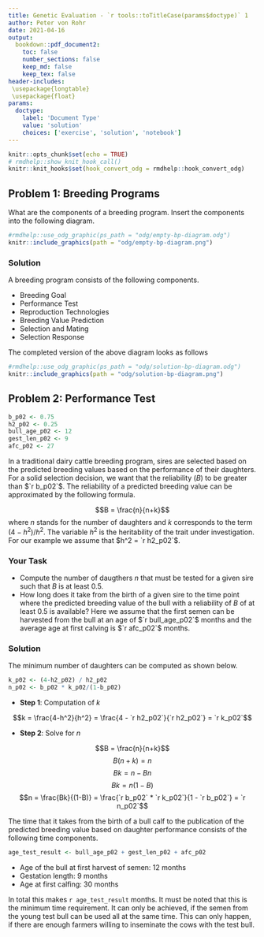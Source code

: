 ```yaml
---
title: Genetic Evaluation - `r tools::toTitleCase(params$doctype)` 1
author: Peter von Rohr
date: 2021-04-16
output:
  bookdown::pdf_document2:
    toc: false
    number_sections: false
    keep_md: false
    keep_tex: false
header-includes:
 \usepackage{longtable}
 \usepackage{float}
params:
  doctype:
    label: 'Document Type'
    value: 'solution'
    choices: ['exercise', 'solution', 'notebook']
---
```



```r
knitr::opts_chunk$set(echo = TRUE)
# rmdhelp::show_knit_hook_call()
knitr::knit_hooks$set(hook_convert_odg = rmdhelp::hook_convert_odg)
```


## Problem 1: Breeding Programs
What are the components of a breeding program. Insert the components into the following diagram.

```r
#rmdhelp::use_odg_graphic(ps_path = "odg/empty-bp-diagram.odg")
knitr::include_graphics(path = "odg/empty-bp-diagram.png")
```


<!-- your-solution-start
### Your Solution
Fill out the above shown diagram with the components of a breeding program.

---  your-solution-end -->


<!-- master-solution-start -->

### Solution
A breeding program consists of the following components.

* Breeding Goal
* Performance Test
* Reproduction Technologies
* Breeding Value Prediction
* Selection and Mating
* Selection Response

The completed version of the above diagram looks as follows

```r
#rmdhelp::use_odg_graphic(ps_path = "odg/solution-bp-diagram.odg")
knitr::include_graphics(path = "odg/solution-bp-diagram.png")
```


<!-- master-solution-end -->


## Problem 2: Performance Test
```r
b_p02 <- 0.75
h2_p02 <- 0.25
bull_age_p02 <- 12
gest_len_p02 <- 9
afc_p02 <- 27
```

In a traditional dairy cattle breeding program, sires are selected based on the predicted breeding values based on the performance of their daughters. For a solid selection decision, we want that the reliability ($B$) to be greater than $`r b_p02`$. The reliability of a predicted breeding value can be approximated by the following formula. 

$$B = \frac{n}{n+k}$$
where $n$ stands for the number of daughters and $k$ corresponds to the term $(4-h^2)/h^2$. The variable $h^2$ is the heritability of the trait under investigation. For our example we assume that $h^2 = `r h2_p02`$. 

### Your Task
* Compute the number of daugthers $n$ that must be tested for a given sire such that $B$ is at least $0.5$. 
* How long does it take from the birth of a given sire to the time point where the predicted breeding value of the bull with a reliability of $B$ of at least $0.5$ is available? Here we assume that the first semen can be harvested from the bull at an age of $`r bull_age_p02`$ months and the average age at first calving is $`r afc_p02`$ months.

<!-- your-solution-start
### Your Solution
For the first task, start by computing the value of $k$ for the given heritability $h^2$. Then solve the above equation for the number of daughters $n$ and insert the given numbers for $B$ and the computed value of $k$. 

---  your-solution-end -->


<!-- master-solution-start -->

### Solution
The minimum number of daughters can be computed as shown below.

```r
k_p02 <- (4-h2_p02) / h2_p02
n_p02 <- b_p02 * k_p02/(1-b_p02)
```

* __Step 1__: Computation of $k$ 

$$k = \frac{4-h^2}{h^2} = \frac{4 - `r h2_p02`}{`r h2_p02`} = `r k_p02`$$

* __Step 2__: Solve for $n$

$$B = \frac{n}{n+k}$$
$$B(n+k) = n$$
$$Bk = n - Bn$$
$$Bk = n(1-B)$$
$$n = \frac{Bk}{(1-B)} = \frac{`r b_p02` * `r k_p02`}{1 - `r b_p02`} = `r n_p02`$$

The time that it takes from the birth of a bull calf to the publication of the predicted breeding value based on daughter performance consists of the following time components.

```r
age_test_result <- bull_age_p02 + gest_len_p02 + afc_p02
```

* Age of the bull at first harvest of semen: $12$ months
* Gestation length: $9$ months
* Age at first calfing: $30$ months

In total this makes `r age_test_result` months. It must be noted that this is the minimum time requirement. It can only be achieved, if the semen from the young test bull can be used all at the same time. This can only happen, if there are enough farmers willing to inseminate the cows with the test bull. 

<!-- master-solution-end -->
   

